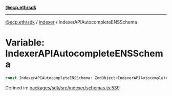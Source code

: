 [**@ecp.eth/sdk**](../../index.mdx)

***

[@ecp.eth/sdk](/sdk-reference/index.mdx) / [indexer](/sdk-reference/indexer/index.mdx) / IndexerAPIAutocompleteENSSchema

# Variable: IndexerAPIAutocompleteENSSchema

```ts
const IndexerAPIAutocompleteENSSchema: ZodObject<IndexerAPIAutocompleteENSSchemaType>;
```

Defined in: [packages/sdk/src/indexer/schemas.ts:539](https://github.com/ecp-eth/comments-monorepo/blob/main/packages/sdk/src/indexer/schemas.ts#L539)
